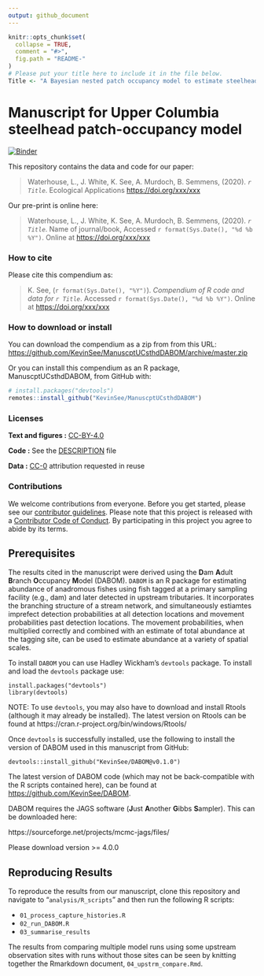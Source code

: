 ```yaml
---
output: github_document
---
```


<!-- README.md is generated from README.Rmd. Please edit that file -->

```r
knitr::opts_chunk$set(
  collapse = TRUE,
  comment = "#>",
  fig.path = "README-"
)
# Please put your title here to include it in the file below.
Title <- "A Bayesian nested patch occupancy model to estimate steelhead movement and abundance"
```

# Manuscript for Upper Columbia steelhead patch-occupancy model

[![Binder](https://mybinder.org/badge_logo.svg)](https://mybinder.org/v2/gh/KevinSee/ManuscptUCsthdDABOM/master?urlpath=rstudio)

This repository contains the data and code for our paper:

> Waterhouse, L., J. White, K. See, A. Murdoch, B. Semmens, (2020). _`r Title`_. Ecological Applications <https://doi.org/xxx/xxx>

Our pre-print is online here:

> Waterhouse, L., J. White, K. See, A. Murdoch, B. Semmens, (2020). _`r Title`_. Name of journal/book, Accessed `r format(Sys.Date(), "%d %b %Y")`. Online at <https://doi.org/xxx/xxx>


### How to cite

Please cite this compendium as:

> K. See, (`r format(Sys.Date(), "%Y")`). _Compendium of R code and data for `r Title`_. Accessed `r format(Sys.Date(), "%d %b %Y")`. Online at <https://doi.org/xxx/xxx>

### How to download or install

You can download the compendium as a zip from from this URL: <https://github.com/KevinSee/ManuscptUCsthdDABOM/archive/master.zip>

Or you can install this compendium as an R package, ManuscptUCsthdDABOM, from GitHub with:


```r
# install.packages("devtools")
remotes::install_github("KevinSee/ManuscptUCsthdDABOM")
```


### Licenses

**Text and figures :**  [CC-BY-4.0](http://creativecommons.org/licenses/by/4.0/)

**Code :** See the [DESCRIPTION](DESCRIPTION) file

**Data :** [CC-0](http://creativecommons.org/publicdomain/zero/1.0/) attribution requested in reuse

### Contributions

We welcome contributions from everyone. Before you get started, please see our [contributor guidelines](CONTRIBUTING.md). Please note that this project is released with a [Contributor Code of Conduct](CONDUCT.md). By participating in this project you agree to abide by its terms.

## Prerequisites

The results cited in the manuscript were derived using the **D**am **A**dult **B**ranch **O**ccupancy **M**odel (DABOM). `DABOM` is an R package for estimating abundance of anadromous fishes using fish tagged at a primary sampling facility (e.g., dam) and later detected in upstream tributaries. It incorporates the branching structure of a stream network, and simultaneously estiamtes imprefect detection probabilities at all detection locations and movement probabilities past detection locations. The movement probabilities, when multiplied correctly and combined with an estimate of total abundance at the tagging site, can be used to estimate abundance at a variety of spatial scales. 

To install `DABOM` you can use Hadley Wickham's `devtools` package. To install and load the `devtools` package use:

```
install.packages("devtools")
library(devtools)
```
NOTE: To use `devtools`, you may also have to download and install Rtools (although it may already be installed). The latest version on Rtools can be found at
https://cran.r-project.org/bin/windows/Rtools/

Once `devtools` is successfully installed, use the following to install the version of DABOM used in this manuscript from GitHub:

```
devtools::install_github("KevinSee/DABOM@v0.1.0")
```

The latest version of DABOM code (which may not be back-compatible with the R scripts contained here), can be found at [https://github.com/KevinSee/DABOM](https://github.com/KevinSee/DABOM). 

DABOM requires the JAGS software (**J**ust **A**nother **G**ibbs **S**ampler). This can be downloaded here:

https://sourceforge.net/projects/mcmc-jags/files/

Please download version >= 4.0.0

## Reproducing Results

To reproduce the results from our manuscript, clone this repository and navigate to "`analysis/R_scripts`" and then run the following R scripts:

* `01_process_capture_histories.R`
* `02_run_DABOM.R`
* `03_summarise_results`

The results from comparing multiple model runs using some upstream observation sites with runs without those sites can be seen by knitting together the Rmarkdown document, `04_upstrm_compare.Rmd`.
